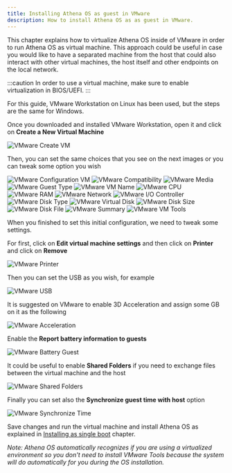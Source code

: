 ```yaml
---
title: Installing Athena OS as guest in VMware
description: How to install Athena OS as as guest in VMware.
---
```


This chapter explains how to virtualize Athena OS inside of VMware in order to run Athena OS as virtual machine. This approach could be useful in case you would like to have a separated machine from the host that could also interact with other virtual machines, the host itself and other endpoints on the local network.

:::caution
In order to use a virtual machine, make sure to enable virtualization in BIOS/UEFI.
:::

For this guide, VMware Workstation on Linux has been used, but the steps are the same for Windows.

Once you downloaded and installed VMware Workstation, open it and click on **Create a New Virtual Machine**

![VMware Create VM](@assets/images/vmware-create.png)

Then, you can set the same choices that you see on the next images or you can tweak some option you wish

![VMware Configuration VM](@assets/images/vmware-configuration.png)
![VMware Compatibility](@assets/images/vmware-compatibility.png)
![VMware Media](@assets/images/vmware-media.png)
![VMware Guest Type](@assets/images/vmware-guest-type.png)
![VMware VM Name](@assets/images/vmware-vmname.png)
![VMware CPU](@assets/images/vmware-cpu.png)
![VMware RAM](@assets/images/vmware-ram.png)
![VMware Network](@assets/images/vmware-network.png)
![VMware I/O Controller](@assets/images/vmware-io.png)
![VMware Disk Type](@assets/images/vmware-disk-type.png)
![VMware Virtual Disk](@assets/images/vmware-vdisk.png)
![VMware Disk Size](@assets/images/vmware-disk-size.png)
![VMware Disk File](@assets/images/vmware-disk-file.png)
![VMware Summary](@assets/images/vmware-summary.png)
![VMware VM Tools](@assets/images/vmware-tools.png)

When you finished to set this initial configuration, we need to tweak some settings.

For first, click on **Edit virtual machine settings** and then click on **Printer** and click on **Remove**

![VMware Printer](@assets/images/vmware-printer.png)

Then you can set the USB as you wish, for example

![VMware USB](@assets/images/vmware-usb.png)

It is suggested on VMware to enable 3D Acceleration and assign some GB on it as the following

![VMware Acceleration](@assets/images/vmware-accel.png)

Enable the **Report battery information to guests**

![VMware Battery Guest](@assets/images/vmware-battery.png)

It could be useful to enable **Shared Folders** if you need to exchange files between the virtual machine and the host

![VMware Shared Folders](@assets/images/vmware-shared.png)

Finally you can set also the **Synchronize guest time with host** option

![VMware Synchronize Time](@assets/images/vmware-timesync.png)

Save changes and run the virtual machine and install Athena OS as explained in [Installing as single boot](/en/installation/install-single-boot/) chapter.

*Note: Athena OS automatically recognizes if you are using a virtualized environment so you don't need to install VMware Tools because the system will do automatically for you during the OS installation.*
